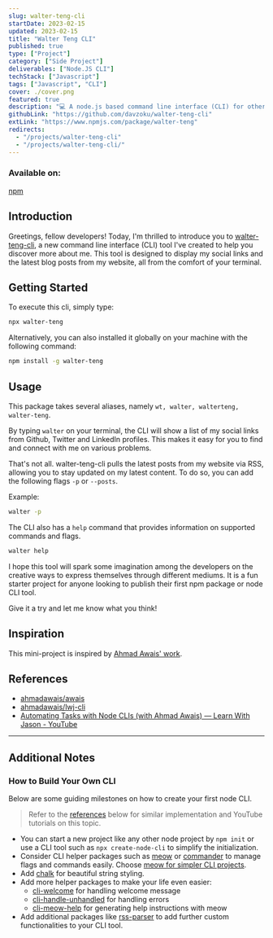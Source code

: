 ```yaml
---
slug: walter-teng-cli
startDate: 2023-02-15
updated: 2023-02-15
title: "Walter Teng CLI"
published: true
type: ["Project"]
category: ["Side Project"]
deliverables: ["Node.JS CLI"]
techStack: ["Javascript"]
tags: ["Javascript", "CLI"]
cover: ./cover.png
featured: true
description: "💻 A node.js based command line interface (CLI) for others to know me via the Terminal"
githubLink: "https://github.com/davzoku/walter-teng-cli"
extLink: "https://www.npmjs.com/package/walter-teng"
redirects:
  - "/projects/walter-teng-cli"
  - "/projects/walter-teng-cli/"
---
```


<BasicImage
  src="https://res.cloudinary.com/wtkw/image/upload/v1676463292/waltertengcom/projects/walter-teng-cli/cover_mi6lrt.png"
  alt="cover"
/>

### Available on:

[npm](https://www.npmjs.com/package/walter-teng)

## Introduction

Greetings, fellow developers! Today, I'm thrilled to introduce you to [walter-teng-cli](https://www.npmjs.com/package/walter-teng), a new command line interface (CLI) tool I've created to help you discover more about me. This tool is designed to display my social links and the latest blog posts from my website, all from the comfort of your terminal.

## Getting Started

To execute this cli, simply type:

```sh
npx walter-teng
```

Alternatively, you can also installed it globally on your machine with the following command:

```sh
npm install -g walter-teng
```

## Usage

This package takes several aliases, namely `wt, walter, walterteng, walter-teng`.

By typing `walter` on your terminal, the CLI will show a list of my social links from Github, Twitter and LinkedIn profiles. This makes it easy for you to find and connect with me on various problems.

That's not all. walter-teng-cli pulls the latest posts from my website via RSS, allowing you to stay updated on my latest content. To do so, you can add the following flags `-p` or `--posts`.

Example:

```sh
walter -p
```

The CLI also has a `help` command that provides information on supported commands and flags.

```sh
walter help
```

I hope this tool will spark some imagination among the developers on the creative ways to express themselves through different mediums. It is a fun starter project for anyone looking to publish their first npm package or node CLI tool.

Give it a try and let me know what you think!

## Inspiration

This mini-project is inspired by [Ahmad Awais' work](https://github.com/ahmadawais/awais).

## References

- [ahmadawais/awais](https://github.com/ahmadawais/awais)
- [ahmadawais/lwj-cli](https://github.com/ahmadawais/lwj-cli)
- [Automating Tasks with Node CLIs (with Ahmad Awais) — Learn With Jason - YouTube](https://www.youtube.com/watch?v=V1GkmB7T7Ps)

---

## Additional Notes

### How to Build Your Own CLI

Below are some guiding milestones on how to create your first node CLI.

> Refer to the [references](#references) below for similar implementation and YouTube tutorials on this topic.

- You can start a new project like any other node project by `npm init` or use a CLI tool such as `npx create-node-cli` to simplify the initialization.
- Consider CLI helper packages such as [meow](https://www.npmjs.com/package/meow) or [commander](https://www.npmjs.com/package/commander) to manage flags and commands easily. Choose [meow for simpler CLI projects](https://github.com/sindresorhus/meow/issues/32).
- Add [chalk](https://www.npmjs.com/package/chalk) for beautiful string styling.
- Add more helper packages to make your life even easier:
  - [cli-welcome](https://www.npmjs.com/package/cli-welcome) for handling welcome message
  - [cli-handle-unhandled](https://www.npmjs.com/package/cli-handle-unhandled) for handling errors
  - [cli-meow-help](https://www.npmjs.com/package/cli-meow-help) for generating help instructions with meow
- Add additional packages like [rss-parser](https://www.npmjs.com/package/rss-parser) to add further custom functionalities to your CLI tool.
